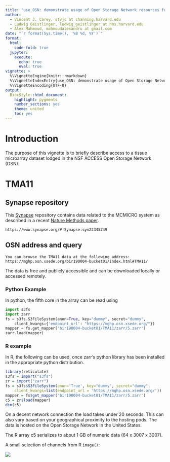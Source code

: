 ```yaml
---
title: "use_OSN: demonstrate usage of Open Storage Network resources for multiplex imaging data"
author: 
  - Vincent J. Carey, stvjc at channing.harvard.edu
  - Ludwig Geistlinger, ludwig_geistlinger at hms.harvard.edu
  - Alex Mahmoud, mahmoudalexandru at gmail.com
date: "`r format(Sys.time(), '%B %d, %Y')`"
format: 
  html:
    code-fold: true
  jupyter:
    execute:
      echo: true
      eval: true
vignette: >
  %\VignetteEngine{knitr::rmarkdown}
  %\VignetteIndexEntry{use_OSN: demonstrate usage of Open Storage Network resources for multiplex imaging data}
  %\VignetteEncoding{UTF-8}
output:
  BiocStyle::html_document:
    highlight: pygments
    number_sections: yes
    theme: united
    toc: yes
---
```


# Introduction

The purpose of this vignette is to briefly describe access to a
tissue microarray dataset lodged in the NSF ACCESS Open Storage
Network (OSN).

# TMA11

## Synapse repository

This [Synapse](https://www.synapse.org) repository contains
data related to the MCMICRO system as described in
a recent [Nature Methods paper](https://doi.org/10.1038/s41592-021-01308-y).

```
https://www.synapse.org/#!Synapse:syn22345749
```

## OSN address and query

```
You can browse the TMA11 data at the following address: https://mghp.osn.xsede.org/bir190004-bucket01/index.html#TMA11/
```

The data is free and publicly accessible and can be downloaded locally or accessed remotely.

### Python Example

In python, the fifth core in the array can be read using
```python
import s3fs
import zarr
fs = s3fs.S3FileSystem(anon=True, key="dummy", secret="dummy", 
    client_kwargs={'endpoint_url': "https://mghp.osn.xsede.org/"})
mapper = fs.get_mapper('bir190004-bucket01/TMA11/zarr/5.zarr')
zarr.load(mapper)
```

### R example

In R, the following can be used, once zarr's python library
has been installed in the appropriate python distribution.

```r
library(reticulate)
s3fs = import("s3fs")
zr = import("zarr")
fs = s3fs$S3FileSystem(anon='True', key="dummy", secret="dummy",
    client_kwargs=list(endpoint_url = 'https://mghp.osn.xsede.org/'))
mapper = fs$get_mapper('bir190004-bucket01/TMA11/zarr/5.zarr')
c5 = zr$load(mapper)
dim(c5)
```

On a decent network connection the load takes under 20 seconds. This can also vary based on your geographical proximity to the hosting pods. The data is hosted on the Open Storage Network in the United States.

The R array c5 serializes to about 1 GB of numeric data (64 x 3007 x 3007).

A small selection of channels from R `image()`:

![](tma11.5.jpg)
